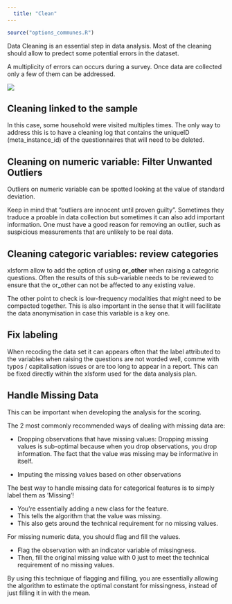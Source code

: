 ```yaml
---
  title: "Clean"
---
```


  ```r
source("options_communes.R")
```


<div class="important">

  Data Cleaning is an essential step in data analysis. Most of the cleaning should allow to predect some potential errors in the dataset.



</div>


A multiplicity of errors can occurs during a survey. Once data are collected only a few of them can be addressed.


![](images/error.png)


## Cleaning linked to the sample

In this case, some household were visited multiples times. The only way to address this is to have a cleaning log that contains the uniqueID (meta_instance_id) of the questionnaires that will need to be deleted.

## Cleaning on numeric variable: Filter Unwanted Outliers

Outliers on numeric variable can be spotted looking at the value of standard deviation.

Keep in mind that "outliers are innocent until proven guilty". Sometimes they traduce a proable in data collection but sometimes it can also add important information. One must have a good reason for removing an outlier, such as suspicious measurements that are unlikely to be real data.

## Cleaning categoric variables: review categories

xlsform allow to add the option of using __or_other__ when raising a categoric questions. Often the results of this sub-variable needs to be reviewed to ensure that the or_other can not be affected to any existing value.

The other point to check is low-frequency modalities that might need to be compacted together. This is also important in the sense that it will facilitate the data anonymisation in case this variable is a key one.

## Fix labeling

When recoding the data set it can appears often that the label attributed to the variables when raising the questions are not worded well, comme with typos / capitalisation issues or are too long to appear in a report. This can be fixed directly within the xlsform used for the data analysis plan.

## Handle Missing Data

This can be important when developing the analysis for the scoring. 

The 2 most commonly recommended ways of dealing with missing data  are:

 * Dropping observations that have missing values: Dropping missing values is sub-optimal because when you drop observations, you drop information. The fact that the value was missing may be informative in itself.
 
 * Imputing the missing values based on other observations
 
 
The best way to handle missing data for categorical features is to simply label them as ’Missing’!

 * You’re essentially adding a new class for the feature.
 * This tells the algorithm that the value was missing.
 * This also gets around the technical requirement for no missing values.

For missing numeric data, you should flag and fill the values.

 * Flag the observation with an indicator variable of missingness.
 * Then, fill the original missing value with 0 just to meet the technical requirement of no missing values.

By using this technique of flagging and filling, you are essentially allowing the algorithm to estimate the optimal constant for missingness, instead of just filling it in with the mean.


